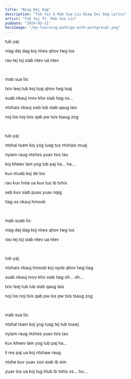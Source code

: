 ```yaml
---
title: "Niag Dej Dag"
description: "Tub Yaj & Mab Sua Lis Niag Dej Dag Lyrics"
artist: "Tub Yaj ft. Mab Sua Lis"
pubDate: "2024-03-21"
heroImage: "/my-learning-path/go-with-postgresql.png"
---
```


tub yaj:

niag dej dag koj ntws qhov twg los

rau tej toj siab ntev ua ntev

<br />

mab sua lis:

txiv leej tub koj tuaj qhov twg tuaj

suab nkauj nrov kho siab tiag os...

ntxhais nkauj xwb lub siab qaug lais

noj los noj tsis qab pw tsis tsaug zog

<br />

tub yaj:

ntshai tsam koj yog luag tus ntxhais muaj

nyiam raug ntshes yuav tsis tau

koj kheev lam yog lub paj ha... ha...

kuv muab koj de los

rau kuv hnia ua kuv tus ib txhis

seb kuv siab puas yuav nqig

tiag os nkauj hmoob

<br />

mab suab lis:

niag dej dag koj ntws qhov twg los

rau tej toj siab ntev ua ntev

<br />

tub yaj:

ntxhais nkauj hmoob koj nyob qhov twg tiag

suab nkauj nrov kho siab tiag oh... oh...

txiv leej tub lub siab qaug lais

noj los noj tsis qab pw los pw tsis tsaug zog

<br />

mab sua lis:

ntshai tsam koj yog luag tej tub txawj

nyiam raug ntshes yuav tsis tau

kuv kheev lam yog lub paj ha...

li res paj ua koj ntshaw raug

ntshe kuv yuav zoo siab ib sim

yuav los ua koj tug hlub ib txhis os... ho...
